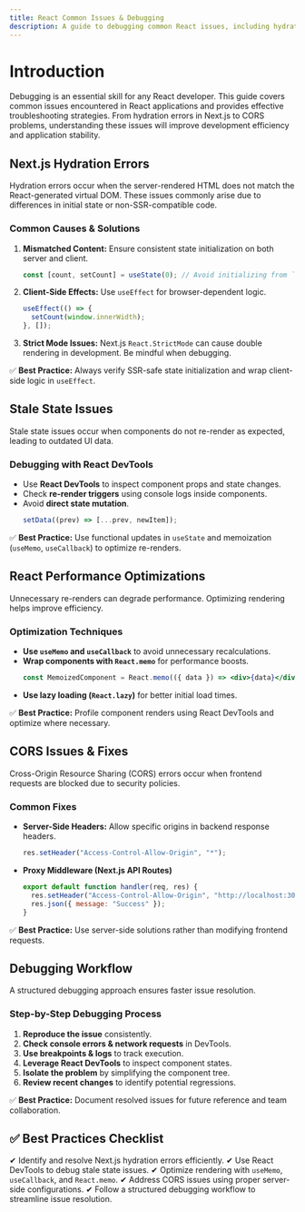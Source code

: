 ```yaml
---
title: React Common Issues & Debugging
description: A guide to debugging common React issues, including hydration errors, stale state problems, performance optimizations, and CORS fixes.
---
```


# Introduction

Debugging is an essential skill for any React developer. This guide covers common issues encountered in React applications and provides effective troubleshooting strategies. From hydration errors in Next.js to CORS problems, understanding these issues will improve development efficiency and application stability.

## Next.js Hydration Errors

Hydration errors occur when the server-rendered HTML does not match the React-generated virtual DOM. These issues commonly arise due to differences in initial state or non-SSR-compatible code.

### **Common Causes & Solutions**
1. **Mismatched Content:** Ensure consistent state initialization on both server and client.
   ```jsx
   const [count, setCount] = useState(0); // Avoid initializing from `window`
   ```
2. **Client-Side Effects:** Use `useEffect` for browser-dependent logic.
   ```jsx
   useEffect(() => {
     setCount(window.innerWidth);
   }, []);
   ```
3. **Strict Mode Issues:** Next.js `React.StrictMode` can cause double rendering in development. Be mindful when debugging.

✅ **Best Practice:** Always verify SSR-safe state initialization and wrap client-side logic in `useEffect`.

## Stale State Issues

Stale state issues occur when components do not re-render as expected, leading to outdated UI data.

### **Debugging with React DevTools**
- Use **React DevTools** to inspect component props and state changes.
- Check **re-render triggers** using console logs inside components.
- Avoid **direct state mutation**.
  ```jsx
  setData((prev) => [...prev, newItem]);
  ```

✅ **Best Practice:** Use functional updates in `useState` and memoization (`useMemo`, `useCallback`) to optimize re-renders.

## React Performance Optimizations

Unnecessary re-renders can degrade performance. Optimizing rendering helps improve efficiency.

### **Optimization Techniques**
- **Use `useMemo` and `useCallback`** to avoid unnecessary recalculations.
- **Wrap components with `React.memo`** for performance boosts.
  ```jsx
  const MemoizedComponent = React.memo(({ data }) => <div>{data}</div>);
  ```
- **Use lazy loading (`React.lazy`)** for better initial load times.

✅ **Best Practice:** Profile component renders using React DevTools and optimize where necessary.

## CORS Issues & Fixes

Cross-Origin Resource Sharing (CORS) errors occur when frontend requests are blocked due to security policies.

### **Common Fixes**
- **Server-Side Headers:** Allow specific origins in backend response headers.
  ```js
  res.setHeader("Access-Control-Allow-Origin", "*");
  ```
- **Proxy Middleware (Next.js API Routes)**
  ```js
  export default function handler(req, res) {
    res.setHeader("Access-Control-Allow-Origin", "http://localhost:3000");
    res.json({ message: "Success" });
  }
  ```

✅ **Best Practice:** Use server-side solutions rather than modifying frontend requests.

## Debugging Workflow

A structured debugging approach ensures faster issue resolution.

### **Step-by-Step Debugging Process**
1. **Reproduce the issue** consistently.
2. **Check console errors & network requests** in DevTools.
3. **Use breakpoints & logs** to track execution.
4. **Leverage React DevTools** to inspect component states.
5. **Isolate the problem** by simplifying the component tree.
6. **Review recent changes** to identify potential regressions.

✅ **Best Practice:** Document resolved issues for future reference and team collaboration.

## ✅ Best Practices Checklist
✔ Identify and resolve Next.js hydration errors efficiently.
✔ Use React DevTools to debug stale state issues.
✔ Optimize rendering with `useMemo`, `useCallback`, and `React.memo`.
✔ Address CORS issues using proper server-side configurations.
✔ Follow a structured debugging workflow to streamline issue resolution.
